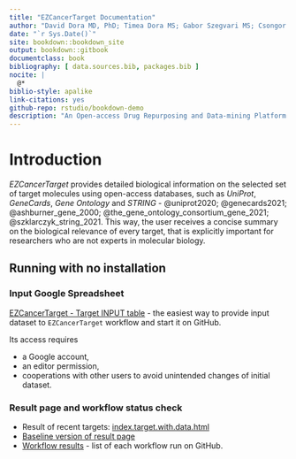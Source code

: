 ```yaml
--- 
title: "EZCancerTarget Documentation"
author: "David Dora MD, PhD; Timea Dora MS; Gabor Szegvari MS; Csongor Gerdán BS; Zoltan Lohinai MD, PhD"
date: "`r Sys.Date()`"
site: bookdown::bookdown_site
output: bookdown::gitbook
documentclass: book
bibliography: [ data.sources.bib, packages.bib ]
nocite: |
  @*
biblio-style: apalike
link-citations: yes
github-repo: rstudio/bookdown-demo
description: "An Open-access Drug Repurposing and Data-mining Platform to Enhance Target Validation and Optimize International Research Efforts against Highly Progressive Cancers"
---
```


# Introduction

_EZCancerTarget_ provides detailed biological information on the selected set of
target molecules using open-access databases, such as _UniProt_, _GeneCards_,
_Gene Ontology_ and _STRING_ - @uniprot2020; @genecards2021;
@ashburner_gene_2000; @the_gene_ontology_consortium_gene_2021; @szklarczyk_string_2021.
This way, the user receives a concise summary on
the biological relevance of every target, that is explicitly important for
researchers who are not experts in molecular biology.

## Running with no installation

### Input Google Spreadsheet

[EZCancerTarget - Target INPUT table](https://docs.google.com/spreadsheets/d/1oQtWxPJASB-WfwqnyBJr3woXmv03bu3iSzIrKyK2-t8/) - the easiest way to provide input dataset to ```EZCancerTarget``` workflow and start it on GitHub.

Its access requires

* a Google account,
* an editor permission,
* cooperations with other users to avoid unintended changes of initial dataset.

### Result page and workflow status check

* Result of recent targets: [index.target.with.data.html](https://cycle20.github.io/EZCancerTarget/index.target.with.data.html)
* [Baseline version of result page](https://cycle20.github.io/EZCancerTarget/baseline/index.target.with.data.html)
* [Workflow results](https://github.com/cycle20/EZCancerTarget/actions/workflows/clue.yml) - list of each workflow run on GitHub.


